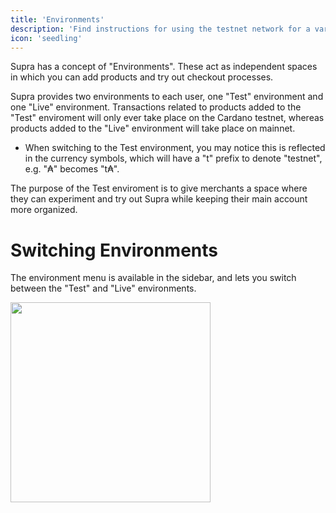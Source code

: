 ```yaml
---
title: 'Environments'
description: 'Find instructions for using the testnet network for a variety of popular Cardano wallets'
icon: 'seedling'
---
```


Supra has a concept of "Environments". These act as independent spaces in which you can add products and try out checkout processes.

Supra provides two environments to each user, one "Test" environment and one "Live" environment. Transactions related to products added to the "Test" enviroment will only ever take place on the Cardano testnet, whereas products added to the "Live" environment will take place on mainnet.

- When switching to the Test environment, you may notice this is reflected in the currency symbols, which will have a "t" prefix to denote "testnet", e.g. "₳" becomes "t₳".

The purpose of the Test enviroment is to give merchants a space where they can experiment and try out Supra while keeping their main account more organized.

# Switching Environments

The environment menu is available in the sidebar, and lets you switch between the "Test" and "Live" environments.

<div style={{ textAlign: 'center' }}>
  <img
    src='/environments/images/environment_switcher.png'
    width='320'
    style={{ margin: 'auto' }}
  />
</div>
